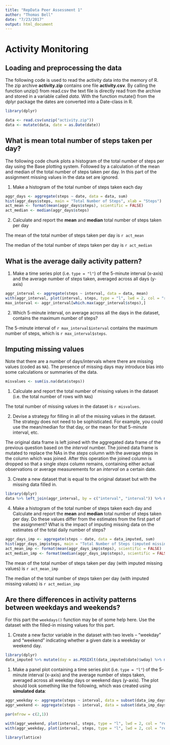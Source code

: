 ---
title: "RepData Peer Assessment 1"
author: "Thomas Bell"
date: "7/23/2017"
output: html_document
---

# Activity Monitoring


## Loading and preprocessing the data

The following code is used to read the activity data into the memory of R. The zip archive **activity.zip** contains one file **activity.csv**. By calling the function unzip() from read.csv the text file is directly read from the archive and stored in a variable called *data*. With the function mutate() from the dplyr package the dates are converted into a Date-class in R.

```{r loading and preprocessing, warning=FALSE, message=FALSE, cache=TRUE}
library(dplyr)

data <- read.csv(unzip("activity.zip"))
data <- mutate(data, date = as.Date(date))
```

## What is mean total number of steps taken per day?

The following code chunk plots a histogram of the total number of steps per day using the Base plotting system. Followed by a calculation of the mean and median of the total number of steps taken per day. In this part of the assignment missing values in the data set are ignored.

1. Make a histogram of the total number of steps taken each day

```{r total mean median}
aggr_days <- aggregate(steps ~ date, data = data, sum)
hist(aggr_days$steps, main = "Total Number of Steps", xlab = "Steps")
act_mean <- format(mean(aggr_days$steps), scientific = FALSE)
act_median <- median(aggr_days$steps)
```

2. Calculate and report the **mean** and **median** total number of steps taken per day

The mean of the total number of steps taken per day is `r act_mean`

The median of the total number of steps taken per day is `r act_median`


## What is the average daily activity pattern?

1. Make a time series plot (i.e. `type = "l"`) of the 5-minute interval (x-axis) and the average number of steps taken, averaged across all days (y-axis)

```{r daily pattern}
aggr_interval <- aggregate(steps ~ interval, data = data, mean)
with(aggr_interval, plot(interval, steps, type = "l", lwd = 2, col = "red", main = "Time Series Average Number of Steps", xlab = "5-minute intervals"))
max_interval <- aggr_interval[which.max(aggr_interval$steps),]

```

2. Which 5-minute interval, on average across all the days in the dataset, contains the maximum number of steps?

The 5-minute interval of `r max_interval$interval` contains the maximum number of steps, which is `r max_interval$steps`.

## Imputing missing values

Note that there are a number of days/intervals where there are missing
values (coded as `NA`). The presence of missing days may introduce
bias into some calculations or summaries of the data.

```{r missing values}
misvalues <- sum(is.na(data$steps))

```

1. Calculate and report the total number of missing values in the dataset (i.e. the total number of rows with `NA`s)

The total number of missing values in the dataset is `r misvalues`. 

2. Devise a strategy for filling in all of the missing values in the dataset. The strategy does not need to be sophisticated. For example, you could use the mean/median for that day, or the mean for that 5-minute interval, etc.

The original data frame is left joined with the aggregated data frame of the previous question based on the *interval* number. The joined data frame is mutated to replace the NAs in the *steps* column with the average steps in the column which was joined. After this operation the joined column is dropped so that a single *steps* column remains, containing either actual observations or average measurements for an *interval* on a certain date.

3. Create a new dataset that is equal to the original dataset but with the missing data filled in.

```{r impute missing values, warning=FALSE, message=FALSE}
library(dplyr)
data %>% left_join(aggr_interval, by = c("interval", "interval")) %>% mutate(steps.x = as.double(steps.x)) %>% mutate(steps.x = if_else(is.na(steps.x), steps.y, steps.x)) %>% select(-steps.y) %>% rename(steps = steps.x)-> data_imputed
```

4. Make a histogram of the total number of steps taken each day and Calculate and report the **mean** and **median** total number of steps taken per day. Do these values differ from the estimates from the first part of the assignment? What is the impact of imputing missing data on the estimates of the total daily number of steps?

```{r total mean median imputed}
aggr_days_imp <- aggregate(steps ~ date, data = data_imputed, sum)
hist(aggr_days_imp$steps, main = "Total Number of Steps (imputed missing values)", xlab = "Steps")
act_mean_imp <- format(mean(aggr_days_imp$steps), scientific = FALSE)
act_median_imp <- format(median(aggr_days_imp$steps), scientific = FALSE)
```

The mean of the total number of steps taken per day (with imputed missing values) is `r act_mean_imp`

The median of the total number of steps taken per day (with imputed missing values) is `r act_median_imp`


## Are there differences in activity patterns between weekdays and weekends?

For this part the `weekdays()` function may be of some help here. Use
the dataset with the filled-in missing values for this part.

1. Create a new factor variable in the dataset with two levels -- "weekday" and "weekend" indicating whether a given date is a weekday or weekend day.

```{r days factor}
library(dplyr)
data_imputed %>% mutate(day = as.POSIXlt(data_imputed$date)$wday) %>% mutate(day = ifelse(day %in% 1:5, "weekday", "weekend")) %>% mutate(day = factor(.$day, c("weekday","weekend"))) -> data_imp_days
```

1. Make a panel plot containing a time series plot (i.e. `type = "l"`) of the 5-minute interval (x-axis) and the average number of steps taken, averaged across all weekday days or weekend days (y-axis). The plot should look something like the following, which was created using **simulated data**:

```{r time series panel, warning=FALSE, message=FALSE}

aggr_weekday <- aggregate(steps ~ interval, data = subset(data_imp_days, day == "weekday"), mean)
aggr_weekend <- aggregate(steps ~ interval, data = subset(data_imp_days, day == "weekend"), mean)

par(mfrow = c(2,1))

with(aggr_weekend, plot(interval, steps, type = "l", lwd = 2, col = "red", main = "Time Series Average Number of Steps", xlab = "5-minute intervals"))
with(aggr_weekday, plot(interval, steps, type = "l", lwd = 2, col = "red", main = "Time Series Average Number of Steps", xlab = "5-minute intervals"))

library(lattice)

```